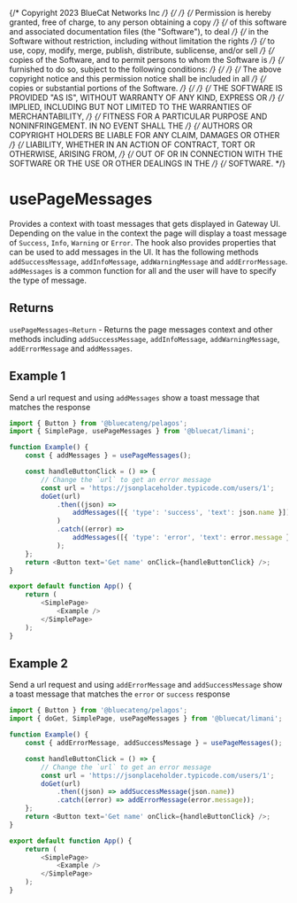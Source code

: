 {/* Copyright 2023 BlueCat Networks Inc */}
{/*  */}
{/* Permission is hereby granted, free of charge, to any person obtaining a copy */}
{/* of this software and associated documentation files (the "Software"), to deal */}
{/* in the Software without restriction, including without limitation the rights */}
{/* to use, copy, modify, merge, publish, distribute, sublicense, and/or sell */}
{/* copies of the Software, and to permit persons to whom the Software is */}
{/* furnished to do so, subject to the following conditions: */}
{/*  */}
{/* The above copyright notice and this permission notice shall be included in all */}
{/* copies or substantial portions of the Software. */}
{/*  */}
{/* THE SOFTWARE IS PROVIDED "AS IS", WITHOUT WARRANTY OF ANY KIND, EXPRESS OR */}
{/* IMPLIED, INCLUDING BUT NOT LIMITED TO THE WARRANTIES OF MERCHANTABILITY, */}
{/* FITNESS FOR A PARTICULAR PURPOSE AND NONINFRINGEMENT. IN NO EVENT SHALL THE */}
{/* AUTHORS OR COPYRIGHT HOLDERS BE LIABLE FOR ANY CLAIM, DAMAGES OR OTHER */}
{/* LIABILITY, WHETHER IN AN ACTION OF CONTRACT, TORT OR OTHERWISE, ARISING FROM, */}
{/* OUT OF OR IN CONNECTION WITH THE SOFTWARE OR THE USE OR OTHER DEALINGS IN THE */}
{/* SOFTWARE. */}

<Meta title='hooks/usePageMessages' />

# usePageMessages

Provides a context with toast messages that gets displayed in Gateway UI.
Depending on the value in the context the page will display a toast message of `Success`, `Info`, `Warning` or `Error`.
The hook also provides properties that can be used to add messages in the UI. It has the following methods `addSuccessMessage`, `addInfoMessage`, `addWarningMessage` and `addErrorMessage`.
`addMessages` is a common function for all and the user will have to specify the type of message.

## Returns

`usePageMessages~Return` - Returns the page messages context and other methods including `addSuccessMessage`,
`addInfoMessage`, `addWarningMessage`, `addErrorMessage` and `addMessages`.

## Example 1

Send a url request and using `addMessages` show a toast message that matches the response

```js
import { Button } from '@bluecateng/pelagos';
import { SimplePage, usePageMessages } from '@bluecat/limani';

function Example() {
    const { addMessages } = usePageMessages();

    const handleButtonClick = () => {
        // Change the `url` to get an error message
        const url = 'https://jsonplaceholder.typicode.com/users/1';
        doGet(url)
            .then((json) =>
                addMessages([{ 'type': 'success', 'text': json.name }]),
            )
            .catch((error) =>
                addMessages([{ 'type': 'error', 'text': error.message }]),
            );
    };
    return <Button text='Get name' onClick={handleButtonClick} />;
}

export default function App() {
    return (
        <SimplePage>
            <Example />
        </SimplePage>
    );
}
```

## Example 2

Send a url request and using `addErrorMessage` and `addSuccessMessage` show a toast message that matches the `error` or `success` response

```js
import { Button } from '@bluecateng/pelagos';
import { doGet, SimplePage, usePageMessages } from '@bluecat/limani';

function Example() {
    const { addErrorMessage, addSuccessMessage } = usePageMessages();

    const handleButtonClick = () => {
        // Change the `url` to get an error message
        const url = 'https://jsonplaceholder.typicode.com/users/1';
        doGet(url)
            .then((json) => addSuccessMessage(json.name))
            .catch((error) => addErrorMessage(error.message));
    };
    return <Button text='Get name' onClick={handleButtonClick} />;
}

export default function App() {
    return (
        <SimplePage>
            <Example />
        </SimplePage>
    );
}
```
